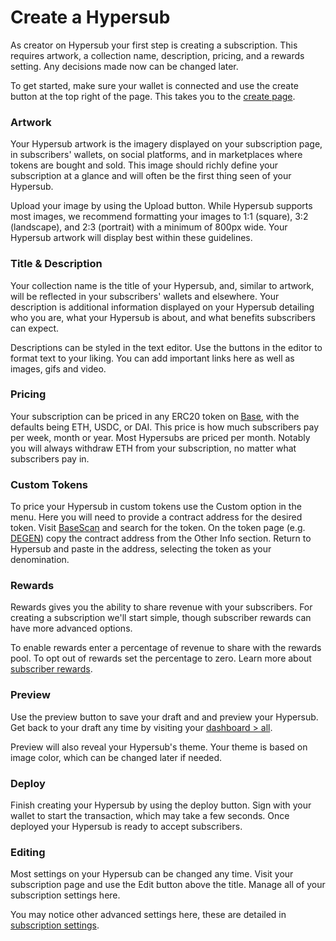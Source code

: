 # Create a Hypersub

As creator on Hypersub your first step is creating a subscription. This requires artwork, a collection name, description, pricing, and a rewards setting. Any decisions made now can be changed later.

To get started, make sure your wallet is connected and use the create button at the top right of the page. This takes you to the [create page](https://hypersub.withfabric.xyz/create).

### Artwork

Your Hypersub artwork is the imagery displayed on your subscription page, in subscribers' wallets, on social platforms, and in marketplaces where tokens are bought and sold. This image should richly define your subscription at a glance and will often be the first thing seen of your Hypersub.

Upload your image by using the Upload button. While Hypersub supports most images, we recommend formatting your images to 1:1 (square), 3:2 (landscape), and 2:3 (portrait) with a minimum of 800px wide. Your Hypersub artwork will display best within these guidelines.

### Title & Description

Your collection name is the title of your Hypersub, and, similar to artwork, will be reflected in your subscribers' wallets and elsewhere. Your description is additional information displayed on your Hypersub detailing who you are, what your Hypersub is about, and what benefits subscribers can expect.

Descriptions can be styled in the text editor. Use the buttons in the editor to format text to your liking. You can add important links here as well as images, gifs and video.

### Pricing

Your subscription can be priced in any ERC20 token on [Base](https://www.base.org/), with the defaults being ETH, USDC, or DAI. This price is how much subscribers pay per week, month or year. Most Hypersubs are priced per month. Notably you will always withdraw ETH from your subscription, no matter what subscribers pay in.

### Custom Tokens

To price your Hypersub in custom tokens use the Custom option in the menu. Here you will need to provide a contract address for the desired token. Visit [BaseScan](https://basescan.org/) and search for the token. On the token page (e.g. [DEGEN](https://basescan.org/token/0x4ed4e862860bed51a9570b96d89af5e1b0efefed)) copy the contract address from the Other Info section. Return to Hypersub and paste in the address, selecting the token as your denomination.

### Rewards

Rewards gives you the ability to share revenue with your subscribers. For creating a subscription we'll start simple, though subscriber rewards can have more advanced options.

To enable rewards enter a percentage of revenue to share with the rewards pool. To opt out of rewards set the percentage to zero. Learn more about [subscriber rewards](https://docs.withfabric.xyz/hypersub/rewards).

### Preview

Use the preview button to save your draft and and preview your Hypersub. Get back to your draft any time by visiting your [dashboard > all](https://hypersub.withfabric.xyz/dashboard?from=spark).

Preview will also reveal your Hypersub's theme. Your theme is based on image color, which can be changed later if needed.

### Deploy

Finish creating your Hypersub by using the deploy button. Sign with your wallet to start the transaction, which may take a few seconds. Once deployed your Hypersub is ready to accept subscribers.

### Editing

Most settings on your Hypersub can be changed any time. Visit your subscription page and use the Edit button above the title. Manage all of your subscription settings here.

You may notice other advanced settings here, these are detailed in [subscription settings](https://docs.withfabric.xyz/hypersub/settings).
